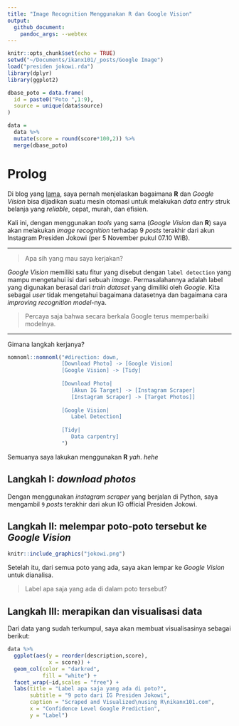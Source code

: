 ```yaml
---
title: "Image Recognition Menggunakan R dan Google Vision"
output: 
  github_document:
    pandoc_args: --webtex
---
```


```r
knitr::opts_chunk$set(echo = TRUE)
setwd("~/Documents/ikanx101/_posts/Google Image")
load("presiden jokowi.rda")
library(dplyr)
library(ggplot2)

dbase_poto = data.frame(
  id = paste0("Poto ",1:9),
  source = unique(data$source)
)

data =
  data %>%
  mutate(score = round(score*100,2)) %>%
  merge(dbase_poto) 
```

# Prolog

Di blog yang [lama](https://passingthroughresearcher.wordpress.com/2019/06/26/membaca-struk-belanja-optical-character-recognition/), saya pernah menjelaskan bagaimana __R__ dan _Google Vision_ bisa dijadikan suatu mesin otomasi untuk melakukan _data entry_ struk belanja yang _reliable_, cepat, murah, dan efisien.

Kali ini, dengan menggunakan _tools_ yang sama (_Google Vision_ dan __R__) saya akan melakukan _image recognition_ terhadap 9 _posts_ terakhir dari akun Instagram Presiden Jokowi (per 5 November pukul 07.10 WIB).

---

> Apa sih yang mau saya kerjakan?

_Google Vision_ memiliki satu fitur yang disebut dengan `label detection` yang mampu mengetahui isi dari sebuah _image_. Permasalahannya adalah label yang digunakan berasal dari _train dataset_ yang dimiliki oleh _Google_. Kita sebagai _user_ tidak mengetahui bagaimana datasetnya dan bagaimana cara _improving recognition model_-nya. 

> Percaya saja bahwa secara berkala Google terus memperbaiki modelnya.

---

Gimana langkah kerjanya?

```r
nomnoml::nomnoml("#direction: down,
                 [Download Photo] -> [Google Vision]
                 [Google Vision] -> [Tidy]
                 
                 [Download Photo|
                    [Akun IG Target] -> [Instagram Scraper]
                    [Instagram Scraper] -> [Target Photos]]
                 
                 [Google Vision|
                    Label Detection]
                 
                 [Tidy|
                    Data carpentry]
                 ")
```

Semuanya saya lakukan menggunakan __R__ _yah_. _hehe_

## Langkah I: _download photos_

Dengan menggunakan _instagram scraper_ yang berjalan di Python, saya mengambil `9` _posts_ terakhir dari akun IG official Presiden Jokowi.

## Langkah II: melempar poto-poto tersebut ke _Google Vision_

```r
knitr::include_graphics("jokowi.png")
```

Setelah itu, dari semua poto yang ada, saya akan lempar ke _Google Vision_ untuk dianalisa. 

> Label apa saja yang ada di dalam poto tersebut?

## Langkah III: merapikan dan visualisasi data

Dari data yang sudah terkumpul, saya akan membuat visualisasinya sebagai berikut:

```r
data %>%
  ggplot(aes(y = reorder(description,score),
             x = score)) +
  geom_col(color = "darkred",
           fill = "white") +
  facet_wrap(~id,scales = "free") +
  labs(title = "Label apa saja yang ada di poto?",
       subtitle = "9 poto dari IG Presiden Jokowi",
       caption = "Scraped and Visualized\nusing R\nikanx101.com",
       x = "Confidence Level Google Prediction",
       y = "Label")

```

